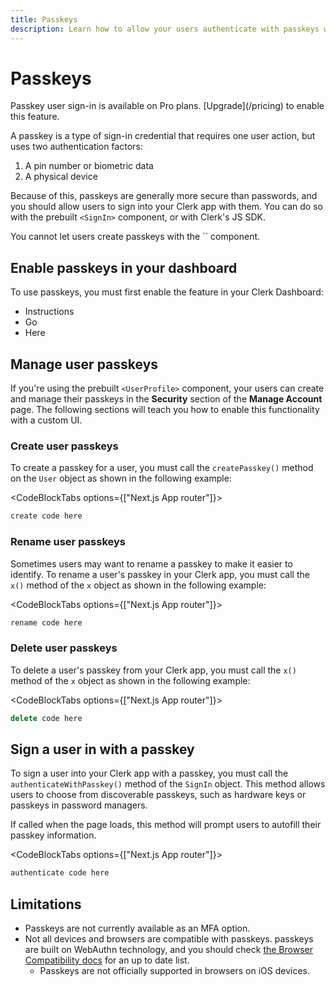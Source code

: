 ```yaml
---
title: Passkeys
description: Learn how to allow your users authenticate with passkeys with Clerk.
---
```


# Passkeys

<Callout type="info">
  Passkey user sign-in is available on Pro plans. [Upgrade](/pricing) to enable this feature.
</Callout>

A passkey is a type of sign-in credential that requires one user action, but uses two authentication factors:
  1. A pin number or biometric data
  1. A physical device

Because of this, passkeys are generally more secure than passwords, and you should allow users to sign into your Clerk app with them. You can do so with the prebuilt `<SignIn>` component, or with Clerk's JS SDK.

<Callout type="Info">
  You cannot let users create passkeys with the `<SignUp>` component.
</Callout>

## Enable passkeys in your dashboard

To use passkeys, you must first enable the feature in your Clerk Dashboard:

- Instructions
- Go
- Here

## Manage user passkeys

If you're using the prebuilt `<UserProfile>` component, your users can create and manage their passkeys in the **Security** section of the **Manage Account** page. The following sections will teach you how to enable this functionality with a custom UI.

### Create user passkeys

To create a passkey for a user, you must call the `createPasskey()` method on the `User` object as shown in the following example:

<CodeBlockTabs options={["Next.js App router"]}>
```ts filename="components/CustomCreatePasskeysButton.tsx"
create code here
```
</CodeBlockTabs>

### Rename user passkeys

Sometimes users may want to rename a passkey to make it easier to identify. To rename a user's passkey in your Clerk app, you must call the `x()` method of the `x` object as shown in the following example: 

<CodeBlockTabs options={["Next.js App router"]}>
```ts filename="components/RenamePasskeyForm.tsx"
rename code here
```
</CodeBlockTabs>

### Delete user passkeys

To delete a user's passkey from your Clerk app, you must call the `x()` method of the `x` object as shown in the following example: 

<CodeBlockTabs options={["Next.js App router"]}>
```ts filename="components/DeletePasskeyForm.tsx"
delete code here
```
</CodeBlockTabs>

## Sign a user in with a passkey

To sign a user into your Clerk app with a passkey, you must call the `authenticateWithPasskey()` method of the `SignIn` object. This method allows users to choose from discoverable passkeys, such as hardware keys or passkeys in password managers.

If called when the page loads, this method will prompt users to autofill their passkey information.

<CodeBlockTabs options={["Next.js App router"]}>
```ts filename="app/passkey-example/page.tsx"
authenticate code here
```
</CodeBlockTabs>

## Limitations

- Passkeys are not currently available as an MFA option.
- Not all devices and browsers are compatible with passkeys. passkeys are built on WebAuthn technology, and you should check [the Browser Compatibility docs](https://developer.mozilla.org/en-US/docs/Web/API/Web_Authentication_API#browser_compatibility) for an up to date list.
    - Passkeys are not officially supported in browsers on iOS devices.